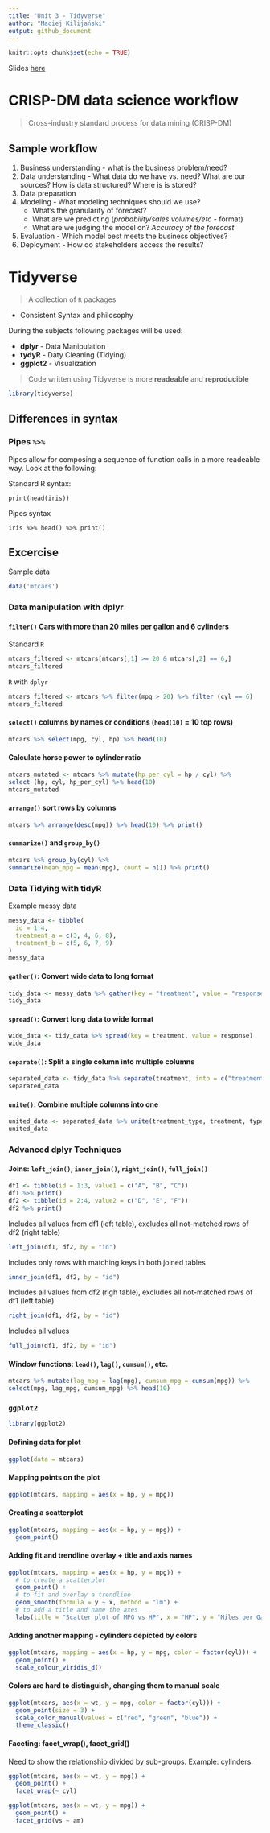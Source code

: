 ```yaml
---
title: "Unit 3 - Tidyverse"
author: "Maciej Kilijański"
output: github_document
---
```


```r
knitr::opts_chunk$set(echo = TRUE)
```

Slides [here](./unit_3_tidyverse.pdf)

# CRISP-DM data science workflow

> Cross-industry standard process for data mining (CRISP-DM)

## Sample workflow
1. Business understanding - what is the business problem/need?
2. Data understanding - What data do we have vs. need? What are our sources? How is data structured? Where is is stored?
3. Data preparation
4. Modeling - What modeling techniques should we use?
    - What's the granularity of forecast?
    - What are we predicting (*probability/sales volumes/etc* - format)
    - What are we judging the model on? *Accuracy of the forecast*
5. Evaluation - Which model best meets the business objectives?
6. Deployment - How do stakeholders access the results?

# Tidyverse

> A collection of `R` packages

* Consistent Syntax and philosophy

During the subjects following packages will be used:

* **dplyr** - Data Manipulation
* **tydyR** - Daty Cleaning (Tidying)
* **ggplot2** - Visualization

> Code written using Tidyverse is more **readeable** and **reproducible**

```r
library(tidyverse)
```

## Differences in syntax

### Pipes `%>%`

Pipes allow for composing a sequence of function calls in a more readeable way. Look at the following:

Standard R syntax:
```Standard
print(head(iris))
```

Pipes syntax
```Pipes
iris %>% head() %>% print()
```

## Excercise

Sample data
```r
data('mtcars')
```

### Data manipulation with dplyr

#### `filter()` Cars with more than 20 miles per gallon and 6 cylinders 
Standard `R`
```r
mtcars_filtered <- mtcars[mtcars[,1] >= 20 & mtcars[,2] == 6,]
mtcars_filtered
```

`R` with `dplyr`

```r
mtcars_filtered <- mtcars %>% filter(mpg > 20) %>% filter (cyl == 6)
mtcars_filtered
```

#### `select()` columns by names or conditions (`head(10)` = 10 top rows)

```r
mtcars %>% select(mpg, cyl, hp) %>% head(10)
```

#### Calculate horse power to cylinder ratio

```r
mtcars_mutated <- mtcars %>% mutate(hp_per_cyl = hp / cyl) %>% 
select (hp, cyl, hp_per_cyl) %>% head(10)
mtcars_mutated
```

#### `arrange()` sort rows by columns

```r
mtcars %>% arrange(desc(mpg)) %>% head(10) %>% print()
```

#### `summarize()` and `group_by()`

```r
mtcars %>% group_by(cyl) %>% 
summarize(mean_mpg = mean(mpg), count = n()) %>% print()
```

### Data Tidying with tidyR

Example messy data
```r
messy_data <- tibble(
  id = 1:4,
  treatment_a = c(3, 4, 6, 8),
  treatment_b = c(5, 6, 7, 9)
)
messy_data
```

#### `gather()`: Convert wide data to long format
```r
tidy_data <- messy_data %>% gather(key = "treatment", value = "response", treatment_a:treatment_b)
tidy_data
```
#### `spread()`: Convert long data to wide format
```r
wide_data <- tidy_data %>% spread(key = treatment, value = response)
wide_data
```
#### `separate()`: Split a single column into multiple columns
```r
separated_data <- tidy_data %>% separate(treatment, into = c("treatment", "type"), sep = "_")
separated_data
```
#### `unite()`: Combine multiple columns into one
```r
united_data <- separated_data %>% unite(treatment_type, treatment, type, sep = "_")
united_data
```

### Advanced dplyr Techniques

#### Joins: `left_join()`, `inner_join()`, `right_join()`, `full_join()`
```r
df1 <- tibble(id = 1:3, value1 = c("A", "B", "C"))
df1 %>% print()
df2 <- tibble(id = 2:4, value2 = c("D", "E", "F"))
df2 %>% print()
```

Includes all values from df1 (left table), excludes all not-matched rows of df2 (right table)
```r
left_join(df1, df2, by = "id")
```
Includes only rows with matching keys in both joined tables
```r
inner_join(df1, df2, by = "id")
```
Includes all values from df2 (righ table), excludes all not-matched rows of df1 (left table)
```r
right_join(df1, df2, by = "id")
```
Includes all values
```r
full_join(df1, df2, by = "id")
```
#### Window functions: `lead()`, `lag()`, `cumsum()`, etc.
```r
mtcars %>% mutate(lag_mpg = lag(mpg), cumsum_mpg = cumsum(mpg)) %>%
select(mpg, lag_mpg, cumsum_mpg) %>% head(10)
```

### `ggplot2`

```r
library(ggplot2)
```
#### Defining data for plot
```r
ggplot(data = mtcars)
```

#### Mapping points on the plot
```r
ggplot(mtcars, mapping = aes(x = hp, y = mpg))
```

#### Creating a scatterplot
```r
ggplot(mtcars, mapping = aes(x = hp, y = mpg)) +
  geom_point()
```

#### Adding fit and trendline overlay + title and axis names
```r
ggplot(mtcars, mapping = aes(x = hp, y = mpg)) +
  # to create a scatterplot
  geom_point() +
  # to fit and overlay a trendline
  geom_smooth(formula = y ~ x, method = "lm") +
  # to add a title and name the axes
  labs(title = "Scatter plot of MPG vs HP", x = "HP", y = "Miles per Gallon")
```

#### Adding another mapping - cylinders depicted by colors
```r
ggplot(mtcars, mapping = aes(x = hp, y = mpg, color = factor(cyl))) +
  geom_point() +
  scale_colour_viridis_d()
```

#### Colors are hard to distinguish, changing them to manual scale

```r
ggplot(mtcars, aes(x = wt, y = mpg, color = factor(cyl))) +
  geom_point(size = 3) +
  scale_color_manual(values = c("red", "green", "blue")) +
  theme_classic()
```

#### Faceting: facet_wrap(), facet_grid()

Need to show the relationship divided by sub-groups. Example: cylinders.
```r
ggplot(mtcars, aes(x = wt, y = mpg)) +
  geom_point() +
  facet_wrap(~ cyl)
```
```r
ggplot(mtcars, aes(x = wt, y = mpg)) +
  geom_point() +
  facet_grid(vs ~ am)
```